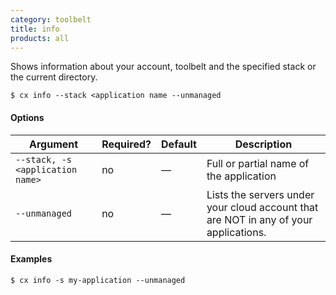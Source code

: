 ```yaml
---
category: toolbelt
title: info
products: all
---
```


Shows information about your account, toolbelt and the specified stack or the current directory.

```shell
$ cx info --stack <application name --unmanaged
```

#### Options

| Argument | Required? | Default | Description |
|  ---  |  ---  |  ---  |  ---  |
| `--stack, -s <application name>` | no | — | Full or partial name of the application |
| `--unmanaged` | no | — | Lists the servers under your cloud account that are NOT in any of your applications. |

#### Examples

```shell
$ cx info -s my-application --unmanaged
```
